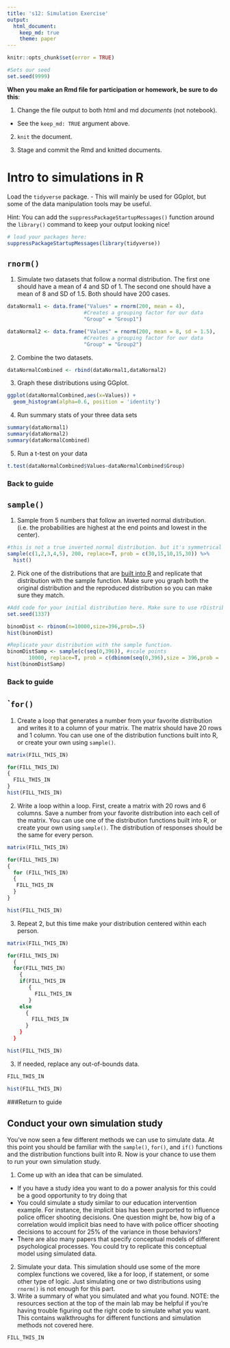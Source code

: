 ```yaml
---
title: 's12: Simulation Exercise'
output: 
  html_document:
    keep_md: true
    theme: paper
---
```


<!---The following chunk allows errors when knitting--->

```r
knitr::opts_chunk$set(error = TRUE)

#Sets our seed
set.seed(9999)
```

**When you make an Rmd file for participation or homework, be sure to do this**:

1. Change the file output to both html and md _documents_ (not notebook).
  - See the `keep_md: TRUE` argument above.

2. `knit` the document. 

3. Stage and commit the Rmd and knitted documents.


# Intro to simulations in R

Load the `tidyverse` package.
    - This will mainly be used for GGplot, but some of the data manipulation tools may be useful.

Hint: You can add the `suppressPackageStartupMessages()` function around the 
      `library()` command to keep your output looking nice!
    
```r
# load your packages here:
suppressPackageStartupMessages(library(tidyverse))
```
    

## `rnorm()`

1. Simulate two datasets that follow a normal distribution. The first one should have a mean of 4 and SD of 1. The second one should have a mean of 8 and SD of 1.5. Both should have 200 cases.

```r
dataNormal1 <- data.frame("Values" = rnorm(200, mean = 4),
                         #Creates a grouping factor for our data
                         "Group" = "Group1")

dataNormal2 <- data.frame("Values" = rnorm(200, mean = 8, sd = 1.5),
                         #Creates a grouping factor for our data
                         "Group" = "Group2")
```

2. Combine the two datasets.

```r
dataNormalCombined <- rbind(dataNormal1,dataNormal2)
```

3. Graph these distributions using GGplot.

```r
ggplot(dataNormalCombined,aes(x=Values)) +
  geom_histogram(alpha=0.6, position = 'identity')
```

4. Run summary stats of your three data sets

```r
summary(dataNormal1)
summary(dataNormal2)
summary(dataNormalCombined)
```

5. Run a t-test on your data

```r
t.test(dataNormalCombined$Values~dataNormalCombined$Group)
```
### Back to guide

## `sample()`

1. Sample from 5 numbers that follow an inverted normal distribution. (i.e. the probabilities are highest at the end points and lowest in the center).

```r
#this is not a true inverted normal distribution. but it's symmetrical and does the general thing?
sample(c(1,2,3,4,5), 200, replace=T, prob = c(30,15,10,15,30)) %>% 
  hist()

```

2. Pick one of the distributions that are [built into R](https://www.stat.umn.edu/geyer/old/5101/rlook.html) and replicate that distribution with the sample function. Make sure you graph both the original distribution and the reproduced distribution so you can make sure they match.

```r
#Add code for your initial distribution here. Make sure to use rDistributionFunction (ie, rbinom, rnorm, rchisq, etc) so that random numbers are generated.
set.seed(1337)

binomDist <- rbinom(n=10000,size=396,prob=.5)
hist(binomDist)

#Replicate your distribution with the sample function.
binomDistSamp <- sample(c(seq(0,396)), #scale points
       10000, replace=T, prob = c(dbinom(seq(0,396),size = 396,prob = .5)))
hist(binomDistSamp)

```

### Back to guide

## ``for()`

1. Create a loop that generates a number from your favorite distribution and writes it to a column of your matrix. The matrix should have 20 rows and 1 column. You can use one of the distribution functions built into R, or create your own using `sample()`.
```r
matrix(FILL_THIS_IN)

for(FILL_THIS_IN)
{
  FILL_THIS_IN
}
hist(FILL_THIS_IN)
```

2. Write a loop within a loop. First, create a matrix with 20 rows and 6 columns. Save a number from your favorite distribution into each cell of the matrix. You can use one of the distribution functions built into R, or create your own using `sample()`. The distribution of responses should be the same for every person.

```r
matrix(FILL_THIS_IN)

for(FILL_THIS_IN)
{
  for (FILL_THIS_IN)
  {
   FILL_THIS_IN
  }
}

hist(FILL_THIS_IN)
```

3. Repeat 2, but this time make your distribution centered within each person.

```r
matrix(FILL_THIS_IN)

for(FILL_THIS_IN)
  {
  for(FILL_THIS_IN)
    {    
    if(FILL_THIS_IN
       {
         FILL_THIS_IN
       }
    else
      {
        FILL_THIS_IN
      }
    }
  }

hist(FILL_THIS_IN)
```

3. If needed, replace any out-of-bounds data.
```r
FILL_THIS_IN

hist(FILL_THIS_IN)
```

###Return to guide

## Conduct your own simulation study

You've now seen a few different methods we can use to simulate data. At this point you should be familiar with the `sample()`, `for()`, and `if()` functions and the distribution functions built into R. Now is your chance to use them to run your own simulation study.

1. Come up with an idea that can be simulated. 
- If you have a study idea you want to do a power analysis for this could be a good opportunity to try doing that
- You could simulate a study similar to our education intervention example. For instance, the implicit bias has been purported to influence police officer shooting decisions. One question might be, how big of a correlation would implicit bias need to have with police officer shooting decisions to account for 25% of the variance in those behaviors?
- There are also many papers that specify conceptual models of different psychological processes. You could try to replicate this conceptual model using simulated data.
2. Simulate your data. This simulation should use some of the more complex functions we covered, like a for loop, if statement, or some other type of logic. Just simulating one or two distributions using `rnorm()` is not enough for this part.
3. Write a summary of what you simulated and what you found.
NOTE: the resources section at the top of the main lab may be helpful if you're having trouble figuring out the right code to simulate what you want. This contains walkthroughs for different functions and simulation methods not covered here.
```r
FILL_THIS_IN
```